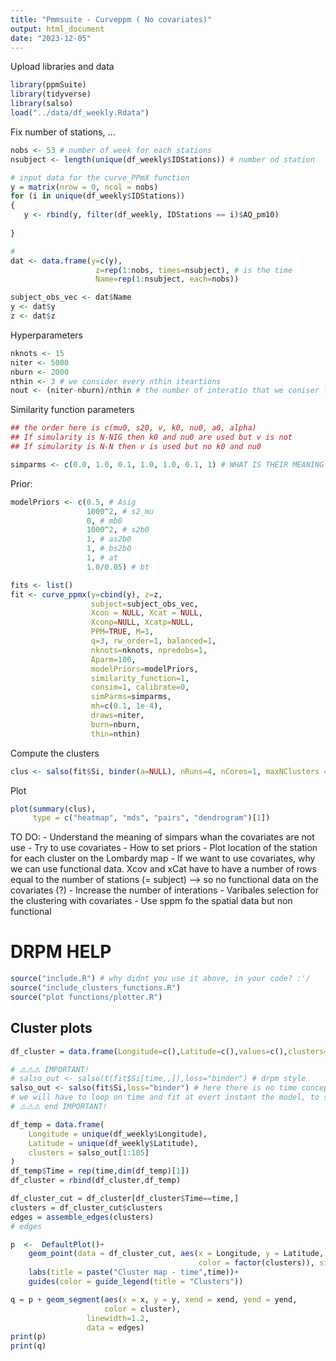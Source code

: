 ```yaml
---
title: "Pmmsuite - Curveppm ( No covariates)"
output: html_document
date: "2023-12-05"
---
```

Upload libraries and data
```r
library(ppmSuite)
library(tidyverse)
library(salso)
load("../data/df_weekly.Rdata")
```


Fix number of stations, ...
```r
nobs <- 53 # number of week for each stations
nsubject <- length(unique(df_weekly$IDStations)) # number od station

# input data for the curve_PPmX function
y = matrix(nrow = 0, ncol = nobs) 
for (i in unique(df_weekly$IDStations))
{
   y <- rbind(y, filter(df_weekly, IDStations == i)$AQ_pm10)
  
}

# 
dat <- data.frame(y=c(y),
                   z=rep(1:nobs, times=nsubject), # is the time
                   Name=rep(1:nsubject, each=nobs))

subject_obs_vec <- dat$Name
y <- dat$y
z <- dat$z

```

Hyperparameters
```r
nknots <- 15 
niter <- 5000
nburn <- 2000
nthin <- 3 # we consider every nthin iteartions 
nout <- (niter-nburn)/nthin # the number of interatio that we coniser from the mcmc
```

Similarity function parameters
```r
## the order here is c(mu0, s20, v, k0, nu0, a0, alpha)
## If simularity is N-NIG then k0 and nu0 are used but v is not
## If simularity is N-N then v is used but no k0 and nu0

simparms <- c(0.0, 1.0, 0.1, 1.0, 1.0, 0.1, 1) # WHAT IS THEIR MEANING IF WE DON'T USE COV
```

Prior:
```r
modelPriors <- c(0.5, # Asig
                 1000^2, # s2_mu
                 0, # mb0
                 1000^2, # s2b0
                 1, # as2b0
                 1, # bs2b0
                 1, # at
                 1.0/0.05) # bt
```

```r
fits <- list()
fit <- curve_ppmx(y=cbind(y), z=z,
                  subject=subject_obs_vec,
                  Xcon = NULL, Xcat = NULL,
                  Xconp=NULL, Xcatp=NULL,
                  PPM=TRUE, M=1,
                  q=3, rw_order=1, balanced=1,
                  nknots=nknots, npredobs=1,
                  Aparm=100,
                  modelPriors=modelPriors,
                  similarity_function=1,
                  consim=1, calibrate=0,
                  simParms=simparms,
                  mh=c(0.1, 1e-4),
                  draws=niter,
                  burn=nburn,
                  thin=nthin)
```

Compute the clusters
```r
clus <- salso(fit$Si, binder(a=NULL), nRuns=4, nCores=1, maxNClusters = 0)

```

Plot
```r
plot(summary(clus), 
	 type = c("heatmap", "mds", "pairs", "dendrogram")[1])

```
TO DO:
- Understand the meaning of simpars whan the covariates are not use
- Try to use covariates
- How to set priors
- Plot location of the station for each cluster on the Lombardy map
- If we want to use covariates, why we can use functional data. Xcov and xCat have to have a number of rows equal to the number of stations (= subject) --> so no functional data on the covariates (?)
- Increase the number of interations
- Varibales selection for the clustering with covariates 
- Use sppm fo the spatial data but non functional 


# DRPM HELP
```r
source("include.R") # why didnt you use it above, in your code? :'/
source("include_clusters_functions.R")
source("plot functions/plotter.R")
```

## Cluster plots
```r
df_cluster = data.frame(Longitude=c(),Latitude=c(),values=c(),clusters=c(),Time=c())

# ⚠️⚠️⚠️ IMPORTANT!
# salso_out <- salso(t(fit$Si[time,,]),loss="binder") # drpm style
salso_out <- salso(fit$Si,loss="binder") # here there is no time concept
# we will have to loop on time and fit at evert instant the model, to see the time evolution
# ⚠️⚠️⚠️ end IMPORTANT!

df_temp = data.frame(
	Longitude = unique(df_weekly$Longitude),
	Latitude = unique(df_weekly$Latitude),
	clusters = salso_out[1:105]
)
df_temp$Time = rep(time,dim(df_temp)[1])
df_cluster = rbind(df_cluster,df_temp)
```

```r
df_cluster_cut = df_cluster[df_cluster$Time==time,]
clusters = df_cluster_cut$clusters
edges = assemble_edges(clusters)
# edges

p  <-  DefaultPlot()+
	geom_point(data = df_cluster_cut, aes(x = Longitude, y = Latitude,
										  color = factor(clusters)), size = 2)+
	labs(title = paste("Cluster map - time",time))+
	guides(color = guide_legend(title = "Clusters"))

q = p + geom_segment(aes(x = x, y = y, xend = xend, yend = yend,
					 color = cluster),
				 linewidth=1.2,
				 data = edges)
print(p)
print(q)
```


